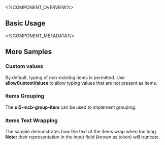 
<%COMPONENT_OVERVIEW%>

## Basic Usage
<Basic />

<%COMPONENT_METADATA%>

## More Samples

### Custom values
By default, typing of non-existing items is permitted.
Use <b>allowCustomValues</b> to allow typing values that are not present as items.

<MultiComboBoxCustomValue />

### Items Grouping
The <b>ui5-mcb-group-item</b> can be used to implement grouping.

<MultiComboBoxGrouping />

### Items Text Wrapping
The sample demonstrates how the text of the items wrap when too long.
<b>Note:</b> their representation in the input field (known as token) will truncate.

<SuggestionsWrapping />
